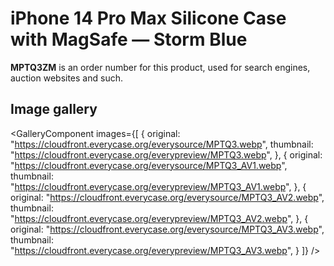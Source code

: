 
# iPhone 14 Pro Max Silicone Case with MagSafe — Storm Blue

<Callout type='info' emoji='👉🏻'>**MPTQ3ZM** is an order number for this product, used for search engines, auction websites and such.</Callout>

## Image gallery

<GalleryComponent
    images={[
      {
        original: "https://cloudfront.everycase.org/everysource/MPTQ3.webp",
        thumbnail: "https://cloudfront.everycase.org/everypreview/MPTQ3.webp",
      },
      {
        original: "https://cloudfront.everycase.org/everysource/MPTQ3_AV1.webp",
        thumbnail: "https://cloudfront.everycase.org/everypreview/MPTQ3_AV1.webp",
      },
      {
        original: "https://cloudfront.everycase.org/everysource/MPTQ3_AV2.webp",
        thumbnail: "https://cloudfront.everycase.org/everypreview/MPTQ3_AV2.webp",
      },
      {
        original: "https://cloudfront.everycase.org/everysource/MPTQ3_AV3.webp",
        thumbnail: "https://cloudfront.everycase.org/everypreview/MPTQ3_AV3.webp",
      }
    ]}
  />
